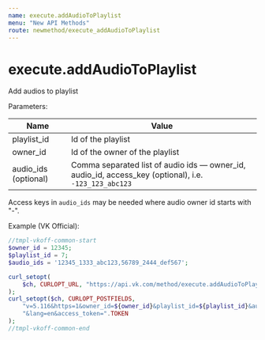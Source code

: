 ```yaml
---
name: execute.addAudioToPlaylist
menu: "New API Methods"
route: newmethod/execute_addAudioToPlaylist
---
```


# execute.addAudioToPlaylist

Add audios to playlist

Parameters:

|Name|Value|
|---|---|
|playlist_id|Id of the playlist|
|owner_id|Id of the owner of the playlist|
|audio_ids (optional)|Comma separated list of audio ids — owner_id, audio_id, access_key (optional), i.e. `-123_123_abc123`|

Access keys in `audio_ids` may be needed where audio owner id starts with "-".

Example (VK Official):

```php
//tmpl-vkoff-common-start
$owner_id = 12345;
$playlist_id = 7;
$audio_ids = '12345_1333_abc123,56789_2444_def567';

curl_setopt(
    $ch, CURLOPT_URL, "https://api.vk.com/method/execute.addAudioToPlaylist"
);
curl_setopt($ch, CURLOPT_POSTFIELDS,
    "v=5.116&https=1&owner_id=${owner_id}&playlist_id=${playlist_id}&audio_ids=".urlencode($audio_ids).
    "&lang=en&access_token=".TOKEN
);
//tmpl-vkoff-common-end
```

